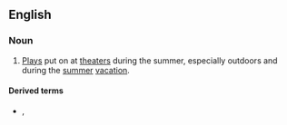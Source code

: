 ==English==

===Noun===
{{en-noun|-}}

# {{lb|en|US}} [[play|Plays]] put on at [[theater]]s during the summer, especially outdoors and during the [[summer]] [[vacation]].

====Derived terms====
* {{l|en|summer stock theater}}, {{l|en|summer stock theatre}}